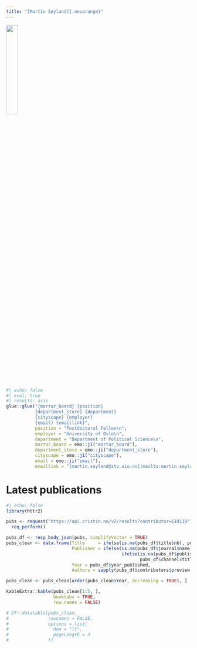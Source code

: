 ```yaml
---
title: "[Martin Søyland]{.neuorange}"
---
```


![](martigso2.png){width=25%}
    
```r
#| echo: false
#| eval: true
#| results: asis
glue::glue("{mortar_board} {position}
           {department_store} {department}
           {cityscape} {employer}
           {email} {emaillink}",
           position = "Postdoctoral Fellow\n",
           employer = "University of Oslo\n",
           department = "Department of Political Science\n",
           mortar_board = emo::ji("mortar_board"),
           department_store = emo::ji("department_store"),
           cityscape = emo::ji("cityscape"),
           email = emo::ji("email"),
           emaillink = "[martin.soyland@stv.uio.no](mailto:martin.soyland@stv.uio.no)\n")
```




# Latest publications
```r
#| echo: false
library(httr2)

pubs <- request("https://api.cristin.no/v2/results?contributor=619119") |> 
  req_perform()

pubs_df <- resp_body_json(pubs, simplifyVector = TRUE)
pubs_clean <- data.frame(Title     = ifelse(is.na(pubs_df$title$nb), pubs_df$title$en, pubs_df$title$nb),
                         Publisher = ifelse(is.na(pubs_df$journal$name) == FALSE, pubs_df$journal$name,
                                            ifelse(is.na(pubs_df$publisher$name) == FALSE, pubs_df$publisher$name,
                                                   pubs_df$channel$title)),
                         Year = pubs_df$year_published,
                         Authors = sapply(pubs_df$contributors$preview, \(x) paste0(gsub(" G\\.", "", x$first_name), " ", x$surname, collapse = ", ")))

pubs_clean <- pubs_clean[order(pubs_clean$Year, decreasing = TRUE), ]

kableExtra::kable(pubs_clean[1:5, ], 
                  booktabs = TRUE,
                  row.names = FALSE)

# DT::datatable(pubs_clean,
#               rownames = FALSE,
#               options = list(
#                 dom = "lt",
#                 pageLength = 3
#               ))

```